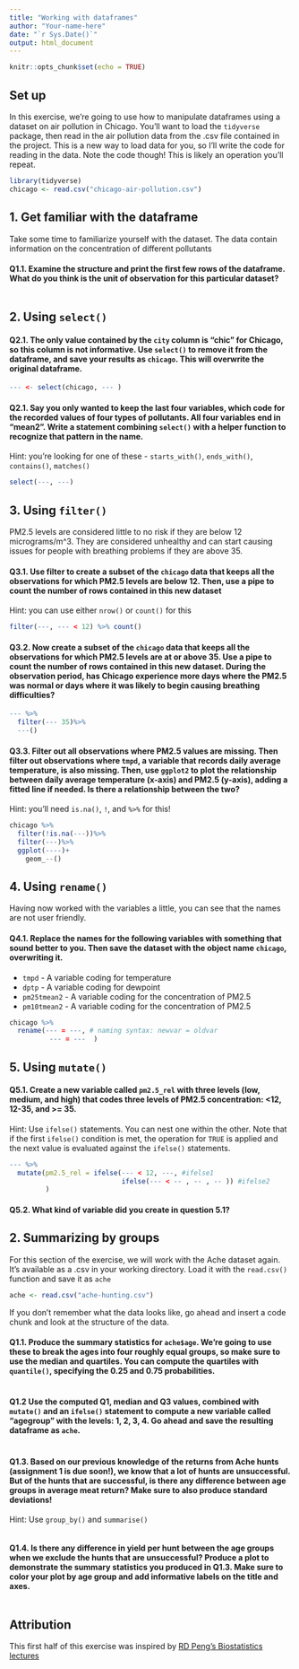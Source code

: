 ```yaml
---
title: "Working with dataframes"
author: "Your-name-here"
date: "`r Sys.Date()`"
output: html_document
---
```


```r
knitr::opts_chunk$set(echo = TRUE)
```

## Set up

In this exercise, we're going to use how to manipulate dataframes using a dataset on air pollution in Chicago. You'll want to load the `tidyverse` package, then read in the air pollution data from the .csv file contained in the project. This is a new way to load data for you, so I'll write the code for reading in the data. Note the code though! This is likely an operation you'll repeat.

```r
library(tidyverse)
chicago <- read.csv("chicago-air-pollution.csv")
```

## 1. Get familiar with the dataframe

Take some time to familiarize yourself with the dataset. The data contain information on the concentration of different pollutants  

#### Q1.1. Examine the structure and print the first few rows of the dataframe. What do you think is the unit of observation for this particular dataset?

```r


```

## 2. Using `select()`

#### Q2.1. The only value contained by the `city` column is "chic" for Chicago, so this column is not informative. Use `select()` to remove it from the dataframe, and save your results as `chicago`. This will overwrite the original dataframe.

```r
--- <- select(chicago, --- )
```

#### Q2.1. Say you only wanted to keep the last four variables, which code for the recorded values of four types of pollutants. All four variables end in "mean2". Write a statement combining `select()` with a helper function to recognize that pattern in the name. 
Hint: you're looking for one of these - `starts_with()`, `ends_with()`, `contains()`, `matches()` 

```r
select(---, ---)
```

## 3. Using `filter()`

PM2.5 levels are considered little to no risk if they are below 12 micrograms/m^3. They are considered unhealthy and can start causing issues for people with breathing problems if they are above 35. 

#### Q3.1. Use filter to create a subset of the `chicago` data that keeps all the observations for which PM2.5 levels are below 12. Then, use a pipe to count the number of rows contained in this new dataset
Hint: you can use either `nrow()` or `count()` for this

```r
filter(---, --- < 12) %>% count()
```

#### Q3.2. Now create a subset of the `chicago` data that keeps all the observations for which PM2.5 levels are at or above 35. Use a pipe to count the number of rows contained in this new dataset. During the observation period, has Chicago experience more days where the PM2.5 was normal or days where it was likely to begin causing breathing difficulties?

```r
--- %>% 
  filter(--- 35)%>% 
  ---()
```


#### Q3.3. Filter out all observations where PM2.5 values are missing. Then filter out observations where `tmpd`, a variable that records daily average temperature, is also missing. Then, use `ggplot2` to plot the relationship between daily average temperature (x-axis) and PM2.5 (y-axis), adding a fitted line if needed. Is there a relationship between the two?

Hint: you'll need `is.na()`, `!`, and `%>%` for this!

```r
chicago %>% 
  filter(!is.na(---))%>% 
  filter(---)%>%
  ggplot(----)+ 
    geom_--()
```

## 4. Using `rename()`

Having now worked with the variables a little, you can see that the names are not user friendly. 

#### Q4.1. Replace the names for the following variables with something that sound better to you. Then save the dataset with the object name `chicago`, overwriting it.

  - `tmpd` - A variable coding for temperature
  - `dptp` - A variable coding for dewpoint
  - `pm25tmean2` - A variable coding for the concentration of PM2.5
  - `pm10tmean2` - A variable coding for the concentration of PM2.5
  
```r
chicago %>% 
  rename(--- = ---, # naming syntax: newvar = oldvar
          --- = ---  )

```

## 5. Using `mutate()`

#### Q5.1. Create a new variable called `pm2.5_rel` with three levels (low, medium, and high) that codes three levels of PM2.5 concentration: <12, 12-35, and >= 35. 

Hint: Use `ifelse()` statements. You can nest one within the other. Note that if the first `ifelse()` condition is met, the operation for `TRUE` is applied and  the next value is evaluated against the `ifelse()` statements. 

```r

--- %>% 
  mutate(pm2.5_rel = ifelse(--- < 12, ---, #ifelse1
                            ifelse(--- < -- , -- , -- )) #ifelse2
         )

```

#### Q5.2. What kind of variable did you create in question 5.1?




## 2. Summarizing by groups 

For this section of the exercise, we will work with the Ache dataset again. It's available as a .csv in your working directory. Load it with the `read.csv()` function and save it as `ache`

```r
ache <- read.csv("ache-hunting.csv")
```

If you don't remember what the data looks like, go ahead and insert a code chunk and look at the structure of the data. 

#### Q1.1.  Produce the summary statistics for `ache$age`. We're going to use these to break the ages into four roughly equal groups, so make sure to use the median and quartiles. You can compute the quartiles with `quantile()`, specifying the 0.25 and 0.75 probabilities.

```r

```

#### Q1.2 Use the computed Q1, median and Q3 values, combined with `mutate()` and an `ifelse()` statement to compute a new variable called "agegroup" with the levels: 1, 2, 3, 4. Go ahead and save the resulting dataframe as `ache`.

```r

```

#### Q1.3. Based on our previous knowledge of the returns from Ache hunts (assignment 1 is due soon!), we know that a lot of hunts are unsuccessful. But of the hunts that are successful, is there any difference between age groups in average meat return? Make sure to also produce standard deviations!
Hint: Use `group_by()` and `summarise()`

```r

```

#### Q1.4. Is there any difference in yield per hunt between the age groups when we exclude the hunts that are unsuccessful? Produce a plot to demonstrate the summary statistics you produced in Q1.3. Make sure to color your plot by age group and add informative labels on the title and axes.

```r

```


## Attribution

This first half of this exercise was inspired by [RD Peng's Biostatistics lectures](https://rdpeng.github.io/Biostat776/lecture-managing-data-frames-with-the-tidyverse.html#select)
